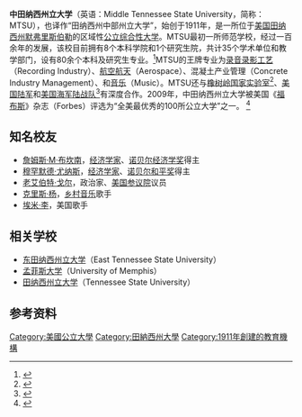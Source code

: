 {{Infobox university
|name = 中田纳西州立大学
|native_name ={{lang|en|Middle Tennessee State University}}
|image           = Middle Tennessee State University seal.png
|image_size      = 150px
|coor            = {{coord|35.849|-86.365|display=inline,title|type:edu_region:US-TN}}
|motto           = Agriculture and Commerce
|zhmotto         = 农商结合
|established     = {{start date|1911|9|11}}
|type            = 公立大学
|endowment       = $1.06亿 (2019)<ref>{{cite book|url=https://www.nacubo.org/-/media/Nacubo/Documents/EndowmentFiles/2019-Endowment-Market-Values--Final-Feb-10.ashx?la=en&hash=9E941CF13A17783282F46626C72FE7AFB63F9D82|website=|title=U.S. and Canadian Institutions Listed by Fiscal Year (FY) 2019 Endowment Market Value and Change in Endowment Market Value from FY18 to FY19 (Revised)|publisher=National Association of College and University Business Officers and TIAA|date=Feb 20, 2010|accessdate=Aug 16, 2020|7=|archive-date=2020-09-01|archive-url=https://web.archive.org/web/20200901123817/https://www.nacubo.org/-/media/Nacubo/Documents/EndowmentFiles/2019-Endowment-Market-Values--Final-Feb-10.ashx?la=en&hash=9E941CF13A17783282F46626C72FE7AFB63F9D82|dead-url=no}}</ref>
|faculty         = 900
|president       = 悉尼·A·麦克菲<br/>（Sidney A. McPhee）
|students        = 21,913 （2017学年秋季）<ref name="factbook2017">{{cite book |url=https://w1.mtsu.edu/iepr/factbook/factbook_2017.pdf |chapter=Headcount, Student Credit Hours, & Full-Time Equivalents Summary - Fall 2017 |title=2017 Fact Book |publisher=Middle Tennessee State University |agency=Office of Institutional Effectiveness, Planning and Research |page=23 |date=2018 |access-date=2020-08-16 |archive-date=2018-08-24 |archive-url=https://web.archive.org/web/20180824065717/https://w1.mtsu.edu/iepr/factbook/factbook_2017.pdf |dead-url=no }}</ref>
|undergrad       = 19,523 （2017学年秋季）<ref name="factbook2017"/>
|postgrad        = 2,390 （2017学年秋季）<ref name="factbook2017"/>
|city            = [[默弗里斯伯勒_(田纳西州)|默弗里斯伯勒]]
|state           = [[田纳西州|田纳西州]]
|country         = {{USA}}
|campus          = 乡村；约为 {{convert|500|acre|km2}}
|colors          = [[皇室藍|皇室藍]]和[[白色|白色]]<ref>{{cite book |url=http://www.mtsu.edu/creativeservices/docs/MTSUBrandingGuide.pdf |title=MTSU Visual Style Guide and Branding Policy Manual |publisher=MTSU.edu |date=May 1, 2015 |accessdate=March 25, 2016 |archive-date=2018-09-18 |archive-url=https://web.archive.org/web/20180918054220/http://www.mtsu.edu/creativeservices/docs/MTSUBrandingGuide.pdf |dead-url=no }}</ref><br />{{color box|#0066CC}} {{color box|#ffffff}}
|free_label      =
|free            =
|athletics = [[NCAA第一级别|NCAA第一级别]] – <br>[[合众国联盟|合众国联盟]]
|mascot          = 闪电<br/>（Lightning）<ref name="mascot">{{cite web |url=http://www.goblueraiders.com/content.cfm/id/2171 |title=Legend of Lightning |work=GoBlueRaiders.com |date=August 18, 2003 |access-date=October 16, 2006 |archive-url=https://web.archive.org/web/20061030012059/http://www.goblueraiders.com/content.cfm/id/2171 |archive-date=2006-10-30 |url-status= |dead-url=no }}</ref>
|nickname        = 蓝色掠夺者<br/>（Blue Raiders）<ref name="nickname">{{cite web |url=http://www.goblueraiders.com/content.cfm/id/2172 |title=The Blue Raider Nickname |work=GoBlueRaiders.com |date=August 18, 2003 |access-date=October 16, 2006 |archive-url=https://web.archive.org/web/20081014084246/http://goblueraiders.com/content.cfm/id/2172 |archive-date=2008-10-14 |url-status= |dead-url=no }}</ref>
|affiliations    = [[Association_of_Public_and_Land-Grant_Universities|APLU]]<br />[[Oak_Ridge_Associated_Universities|ORAU]]
|website         = {{URL|http://www.mtsu.edu}}
|logo            = [[File:MTSU_Wordmark.png|250px]]
}}

'''中田纳西州立大学'''（英语：Middle Tennessee State University，简称：MTSU），也译作“田纳西州中部州立大学”，始创于1911年，是一所位于[[美国|美国]][[田纳西州|田纳西州]][[默弗里斯伯勒_(田纳西州)|默弗里斯伯勒]]的区域性[[公立|公立]][[综合性大学|综合性大学]]。MTSU最初一所师范学校，经过一百余年的发展，该校目前拥有8个本科学院和1个研究生院，共计35个学术单位和教学部门，设有80余个本科及研究生专业。<ref>{{cite web |url=http://www.mtsu.edu/academic_programs.php |title=Academics Programs |work=MTSU.edu |accessdate=July 18, 2013 |archive-url=https://web.archive.org/web/20130717063018/http://www.mtsu.edu/academic_programs.php |archive-date=2013-07-17 |url-status= |dead-url=no }}</ref>MTSU的王牌专业为[[音乐产业|录音录影工艺]]（Recording Industry）、[[航空航天|航空航天]]（Aerospace）、混凝土产业管理（Concrete Industry Management）、和[[音乐|音乐]]（Music）。MTSU还与[[橡树岭国家实验室|橡树岭国家实验室]]<ref>{{cite web |title=MTSU secures partnership with Oak Ridge research group |url=http://mtsunews.com/orau-partnership/ |publisher=MTSU News |accessdate=September 18, 2012 |archive-date=2013-07-03 |archive-url=https://web.archive.org/web/20130703063127/http://mtsunews.com/orau-partnership/ |dead-url=no }}</ref>、[[美国陆军|美国陆军]]和[[美国海军陆战队|美国海军陆战队]]<ref>{{cite web |title=MTSU, Military Deepen Partnership on Robotics Research |url=http://www.newswise.com/articles/mtsu-military-deepen-partnership-on-robotics-research |publisher=Newswire |accessdate=September 18, 2012 |archive-date=2016-03-27 |archive-url=https://web.archive.org/web/20160327184030/http://www.newswise.com/articles/mtsu-military-deepen-partnership-on-robotics-research |dead-url=no }}</ref>有深度合作。2009年，中田纳西州立大学被美国《[[福布斯|福布斯]]》杂志（Forbes）评选为“全美最优秀的100所公立大学”之一。 <ref name="Forbes">{{cite web |url=https://www.forbes.com/2009/08/06/best-public-colleges-opinions-colleges-09-top.html |title=America's Best Public Colleges |work=Forbes |date=August 5, 2009 |accessdate=September 17, 2012 |archive-date=2012-04-12 |archive-url=https://www.webcitation.org/66sZAcsqN?url=http://www.forbes.com/2009/08/06/best-public-colleges-opinions-colleges-09-top.html |dead-url=no }}</ref>

==知名校友==
*[[詹姆斯·M·布坎南|詹姆斯·M·布坎南]]，[[经济学家|经济学家]]、[[诺贝尔经济学奖|诺贝尔经济学奖]]得主
*[[穆罕默德·尤纳斯|穆罕默德·尤纳斯]]，[[经济学家|经济学家]]、[[诺贝尔和平奖|诺贝尔和平奖]]得主
*[[老艾伯特·戈尔|老艾伯特·戈尔]]，政治家、[[美国参议院|美国参议院]]议员
*[[克里斯·揚_(音樂家)|克里斯·杨]]，[[乡村音乐|乡村音乐]]歌手
*[[埃米·李|埃米·李]]，美国歌手

==相关学校==
*[[东田纳西州立大学|东田纳西州立大学]]（East Tennessee State University）
*[[孟菲斯大学|孟菲斯大学]]（University of Memphis）
*[[田纳西州立大学|田纳西州立大学]]（Tennessee State University）

==参考资料==
<references/>

{{田纳西州公立大学}}

[[Category:美國公立大學|Category:美國公立大學]]
[[Category:田納西州大學|Category:田納西州大學]]
[[Category:1911年創建的教育機構|Category:1911年創建的教育機構]]